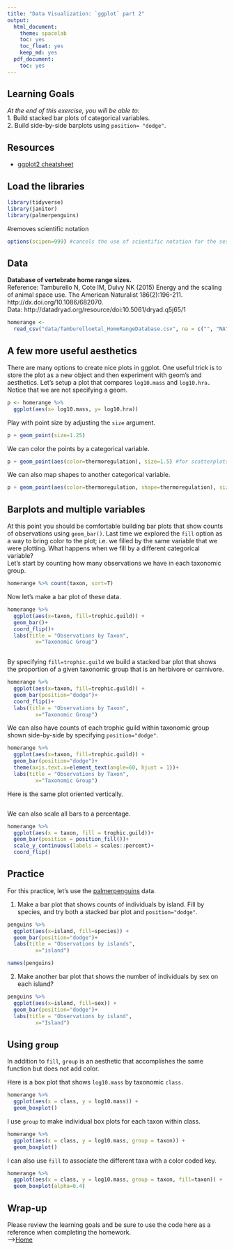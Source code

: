 ```yaml
---
title: "Data Visualization: `ggplot` part 2"
output:
  html_document: 
    theme: spacelab
    toc: yes
    toc_float: yes
    keep_md: yes
  pdf_document:
    toc: yes
---
```


## Learning Goals
*At the end of this exercise, you will be able to:*    
1. Build stacked bar plots of categorical variables.  
2. Build side-by-side barplots using `position= "dodge"`.  

## Resources
- [ggplot2 cheatsheet](https://www.rstudio.com/wp-content/uploads/2015/03/ggplot2-cheatsheet.pdf)

## Load the libraries
```r
library(tidyverse)
library(janitor)
library(palmerpenguins)
```

#removes scientific notation
```r
options(scipen=999) #cancels the use of scientific notation for the session
```

## Data
**Database of vertebrate home range sizes.**  
Reference: Tamburello N, Cote IM, Dulvy NK (2015) Energy and the scaling of animal space use. The American Naturalist 186(2):196-211. http://dx.doi.org/10.1086/682070.  
Data: http://datadryad.org/resource/doi:10.5061/dryad.q5j65/1  
```r
homerange <- 
  read_csv("data/Tamburelloetal_HomeRangeDatabase.csv", na = c("", "NA", "\\"))
```

## A few more useful aesthetics
There are many options to create nice plots in ggplot. One useful trick is to store the plot as a new object and then experiment with geom's and aesthetics. Let's setup a plot that compares `log10.mass` and `log10.hra.` Notice that we are not specifying a geom.
```r
p <- homerange %>% 
  ggplot(aes(x= log10.mass, y= log10.hra))
```

Play with point size by adjusting the `size` argument.
```r
p + geom_point(size=1.25)
```

We can color the points by a categorical variable.
```r
p + geom_point(aes(color=thermoregulation), size=1.5) #for scatterplots, color is the same as fill in bar plots
```

We can also map shapes to another categorical variable.
```r
p + geom_point(aes(color=thermoregulation, shape=thermoregulation), size=1.5)
```

## Barplots and multiple variables
At this point you should be comfortable building bar plots that show counts of observations using `geom_bar()`. Last time we explored the `fill` option as a way to bring color to the plot; i.e. we filled by the same variable that we were plotting. What happens when we fill by a different categorical variable?  
Let's start by counting how many observations we have in each taxonomic group.
```r
homerange %>% count(taxon, sort=T)
```

Now let's make a bar plot of these data.
```r
homerange %>%
  ggplot(aes(x=taxon, fill=trophic.guild)) +
  geom_bar()+
  coord_flip()+
  labs(title = "Observations by Taxon",
         x="Taxonomic Group")
  
```

By specifying `fill=trophic.guild` we build a stacked bar plot that shows the proportion of a given taxonomic group that is an herbivore or carnivore.
```r
homerange %>%
  ggplot(aes(x=taxon, fill=trophic.guild)) +
  geom_bar(position="dodge")+
  coord_flip()+
  labs(title = "Observations by Taxon",
         x="Taxonomic Group")
```

We can also have counts of each trophic guild within taxonomic group shown side-by-side by specifying `position="dodge"`.
```r
homerange %>%
  ggplot(aes(x=taxon, fill=trophic.guild)) +
  geom_bar(position="dodge")+
  theme(axis.text.x=element_text(angle=60, hjust = 1))+
  labs(title = "Observations by Taxon",
         x="Taxonomic Group")
```

Here is the same plot oriented vertically.
```r

```

We can also scale all bars to a percentage.
```r
homerange %>% 
  ggplot(aes(x = taxon, fill = trophic.guild))+
  geom_bar(position = position_fill())+ 
  scale_y_continuous(labels = scales::percent)+
  coord_flip()
```

## Practice
For this practice, let's use the [palmerpenguins](https://allisonhorst.github.io/palmerpenguins/articles/intro.html) data.  

1. Make a bar plot that shows counts of individuals by island. Fill by species, and try both a stacked bar plot and `position="dodge"`.
```r
penguins %>%
  ggplot(aes(x=island, fill=species)) +
  geom_bar(position="dodge")+
  labs(title = "Observations by islands",
         x="island")
```

```r
names(penguins)
```

2. Make another bar plot that shows the number of individuals by sex on each island?
```r
penguins %>%
  ggplot(aes(x=island, fill=sex)) +
  geom_bar(position="dodge")+
  labs(title = "Observations by island",
         x="Island")
```

## Using `group`
In addition to `fill`, `group` is an aesthetic that accomplishes the same function but does not add color.

Here is a box plot that shows `log10.mass` by taxonomic `class.`
```r
homerange %>% 
  ggplot(aes(x = class, y = log10.mass)) +
  geom_boxplot()
```

I use `group` to make individual box plots for each taxon within class.
```r
homerange %>% 
  ggplot(aes(x = class, y = log10.mass, group = taxon)) +
  geom_boxplot()
```

I can also use `fill` to associate the different taxa with a color coded key.
```r
homerange %>% 
  ggplot(aes(x = class, y = log10.mass, group = taxon, fill=taxon)) +
  geom_boxplot(alpha=0.4)
```

## Wrap-up  
Please review the learning goals and be sure to use the code here as a reference when completing the homework.    
-->[Home](https://jmledford3115.github.io/datascibiol/)